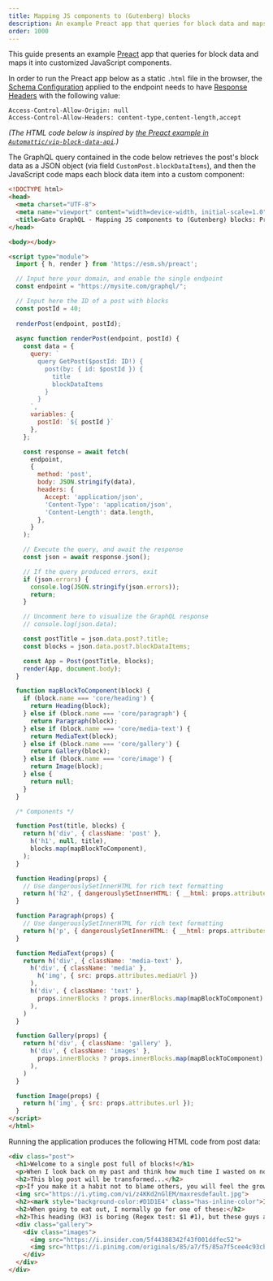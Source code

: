 ```yaml
---
title: Mapping JS components to (Gutenberg) blocks
description: An example Preact app that queries for block data and maps it into customized JavaScript components.
order: 1000
---
```


This guide presents an example [Preact](https://preactjs.com/) app that queries for block data and maps it into customized JavaScript components.

<Banner type="important">

In order to run the Preact app below as a static `.html` file in the browser, the [Schema Configuration](/guides/use/creating-a-schema-configuration) applied to the endpoint needs to have [Response Headers](/guides/schema/adding-custom-headers-to-the-graphql-response-cors) with the following value:

```apacheconf
Access-Control-Allow-Origin: null
Access-Control-Allow-Headers: content-type,content-length,accept
```

</Banner>

_(The HTML code below is inspired by [the Preact example in `Automattic/vip-block-data-api`](https://github.com/Automattic/vip-block-data-api/#preact-example).)_

The GraphQL query contained in the code below retrieves the post's block data as a JSON object (via field `CustomPost.blockDataItems`), and then the JavaScript code maps each block data item into a custom component:

```html
<!DOCTYPE html>
<head>
  <meta charset="UTF-8">
  <meta name="viewport" content="width=device-width, initial-scale=1.0">
  <title>Gato GraphQL - Mapping JS components to (Gutenberg) blocks: Preact example</title>
</head>

<body></body>

<script type="module">
  import { h, render } from 'https://esm.sh/preact';

  // Input here your domain, and enable the single endpoint
  const endpoint = "https://mysite.com/graphql/";

  // Input here the ID of a post with blocks
  const postId = 40;
  
  renderPost(endpoint, postId);
  
  async function renderPost(endpoint, postId) {
    const data = {
      query: `
        query GetPost($postId: ID!) {
          post(by: { id: $postId }) {
            title
            blockDataItems
          }
        }
      `,
      variables: {
        postId: `${ postId }`
      },
    };

    const response = await fetch(
      endpoint,
      {
        method: 'post',
        body: JSON.stringify(data),
        headers: {
          Accept: 'application/json',
          'Content-Type': 'application/json',
          'Content-Length': data.length,
        },
      }
    );

    // Execute the query, and await the response
    const json = await response.json();

    // If the query produced errors, exit
    if (json.errors) {
      console.log(JSON.stringify(json.errors));
      return;
    }

    // Uncomment here to visualize the GraphQL response
    // console.log(json.data);

    const postTitle = json.data.post?.title;
    const blocks = json.data.post?.blockDataItems;

    const App = Post(postTitle, blocks);
    render(App, document.body);
  }

  function mapBlockToComponent(block) {
    if (block.name === 'core/heading') {
      return Heading(block);
    } else if (block.name === 'core/paragraph') {
      return Paragraph(block);
    } else if (block.name === 'core/media-text') {
      return MediaText(block);
    } else if (block.name === 'core/gallery') {
      return Gallery(block);
    } else if (block.name === 'core/image') {
      return Image(block);
    } else {
      return null;
    }
  }

  /* Components */

  function Post(title, blocks) {
    return h('div', { className: 'post' },
      h('h1', null, title),
      blocks.map(mapBlockToComponent),
    );
  }

  function Heading(props) {
    // Use dangerouslySetInnerHTML for rich text formatting
    return h('h2', { dangerouslySetInnerHTML: { __html: props.attributes.content } });
  }

  function Paragraph(props) {
    // Use dangerouslySetInnerHTML for rich text formatting
    return h('p', { dangerouslySetInnerHTML: { __html: props.attributes.content } });
  }

  function MediaText(props) {
    return h('div', { className: 'media-text' },
      h('div', { className: 'media' },
        h('img', { src: props.attributes.mediaUrl })
      ),
      h('div', { className: 'text' },
        props.innerBlocks ? props.innerBlocks.map(mapBlockToComponent) : null,
      ),
    )
  }

  function Gallery(props) {
    return h('div', { className: 'gallery' },
      h('div', { className: 'images' },
        props.innerBlocks ? props.innerBlocks.map(mapBlockToComponent) : null,
      ),
    )
  }

  function Image(props) {
    return h('img', { src: props.attributes.url });
  }
</script>
</html>
```

Running the application produces the following HTML code from post data:

```html
<div class="post">
  <h1>Welcome to a single post full of blocks!</h1>
  <p>When I look back on my past and think how much time I wasted on nothing, how much time has been lost in futilities, errors, laziness, incapacity to live; how little I appreciated it, how many times I sinned against my heart and soul-then my heart bleeds. <strong>Life is a gift, life is happiness, every minute can be an eternity of happiness</strong>. (<a href="https://www.azquotes.com/author/4085-Fyodor_Dostoevsky" target="_blank" rel="noopener">Quote by Fyodor Dostoevsky</a>)<br></p>
  <h2>This blog post will be transformed...</h2>
  <p>If you make it a habit not to blame others, you will feel the growth of the ability to love in your soul, and you will see the growth of goodness in your life. (<a href="https://www.azquotes.com/author/14706-Leo_Tolstoy" target="_blank" rel="noopener">Quote by Leo Tolstoy</a>)<br></p>
  <img src="https://i.ytimg.com/vi/z4KKd2nGlEM/maxresdefault.jpg">
  <h2><mark style="background-color:#D1D1E4" class="has-inline-color">I love these veggies!!!</mark></h2>
  <h2>When going to eat out, I normally go for one of these:</h2>
  <h2>This heading (H3) is boring (Regex test: $1 #1), but these guys are not</h2>
  <div class="gallery">
    <div class="images">
      <img src="https://i.insider.com/5f44388342f43f001ddfec52">
      <img src="https://i.pinimg.com/originals/85/a7/f5/85a7f5cee4c93cb3995d1b51e3a0289f.jpg">
    </div>
  </div>
</div>
```
